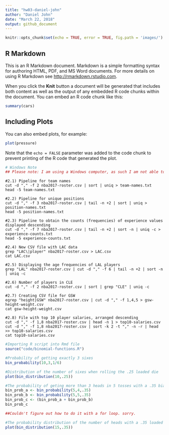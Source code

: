 ---
title: "hw03-daniel-john"
author: "Daniel John"
date: "March 22, 2018"
output: github_document
---

```{r setup, include=FALSE}
knitr::opts_chunk$set(echo = TRUE, error = TRUE, fig.path = 'images/')
```

## R Markdown

This is an R Markdown document. Markdown is a simple formatting syntax for authoring HTML, PDF, and MS Word documents. For more details on using R Markdown see <http://rmarkdown.rstudio.com>.

When you click the **Knit** button a document will be generated that includes both content as well as the output of any embedded R code chunks within the document. You can embed an R code chunk like this:

```{r cars}
summary(cars)
```

## Including Plots

You can also embed plots, for example:

```{r pressure, echo=FALSE}
plot(pressure)
```

Note that the `echo = FALSE` parameter was added to the code chunk to prevent printing of the R code that generated the plot.

```{r}
# Windows Note
## Please note: I am using a Windows computer, as such I am not able to insert the Bash code chunk as described in the requirements for this Homework. Professor Sanchez posted a workaround solution for Windows users where we write code but it will not be evaluated. Please refer to the announcement made by him on March 12. Thank you.
```

```
#2.1) Pipeline for team names
cut -d "," -f 2 nba2017-roster.csv | sort | uniq > team-names.txt
head -5 team-names.txt
```

```
#2.2) Pipeline for unique positions
cut -d "," -f 3 nba2017-roster.csv | tail -n +2 | sort | uniq > position-names.txt
head -5 position-names.txt
```

```
#2.3) Pipeline to obtain the counts (frequencies) of experience values displayed descending
cut -d "," -f 7 nba2017-roster.csv | tail -n +2 | sort -n | uniq -c > experience-counts.txt
head -5 experience-counts.txt
```

```
#2.4) New CSV file with LAC data
grep "LAC\|player" nba2017-roster.csv > LAC.csv
cat LAC.csv
```

```
#2.5) Displaying the age frequencies of LAL players
grep "LAL" nba2017-roster.csv | cut -d "," -f 6 | tail -n +2 | sort -n | uniq -c
```

```
#2.6) Number of players in CLE
cut -d "," -f 2 nba2017-roster.csv | sort | grep "CLE" | uniq -c
```

```
#2.7) Creating CSV file for GSW
egrep "height|GSW" nba2017-roster.csv | cut -d "," -f 1,4,5 > gsw-height-weight.csv
cat gsw-height-weight.csv
```

```
#2.8) File with top 10 player salaries, arranged descending
cut -d "," -f 1,8 nba2017-roster.csv | head -n 1 > top10-salaries.csv
cut -d "," -f 1,8 nba2017-roster.csv | sort -k 2 -t "," -n -r | head >> top10-salaries.csv
cat top10-salaries.csv
```


```{r}
#Importing R script into Rmd file
source("code/binomial-functions.R")
```

```{r}
#Probability of getting exactly 3 sixes
bin_probability(10,3,1/6)
```

```{r}
#Distribution of the number of sixes when rolling the .25 loaded die 
plot(bin_distribution(10,.25))
```

```{r}
#The probability of geting more than 3 heads in 5 tosses with a .35 biased coin
bin_prob_a <- bin_probability(5,4,.35)
bin_prob_b <- bin_probability(5,5,.35)
bin_prob_c <- (bin_prob_a + bin_prob_b)
bin_prob_c

##Couldn't figure out how to do it with a for loop. sorry. 
```

```{r}
#The probability distribution of the number of heads with a .35 loaded coin
plot(bin_distribution(15,.35))
```
